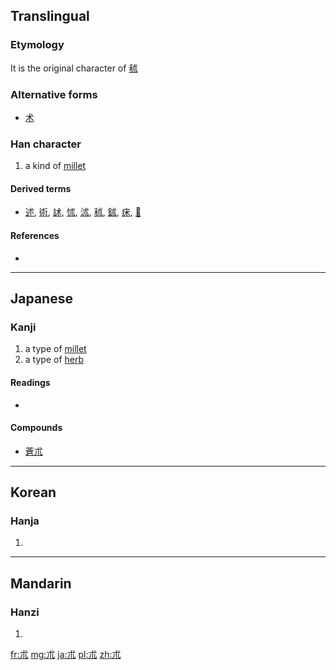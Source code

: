 {{also|术}}
==Translingual==

===Etymology===
{{liushu|p}}

It is the original character of [[秫]]

===Alternative forms===
* [[术]]

===Han character===
{{Han char|rn=75|rad=木|as=01|sn=5|four=4321<sub>0</sub>|canj=戈十金 (IJC)}}

# a kind of [[millet]]
<!-- ''not'' “skill” or “method”; this character and [[術]] are both written as [[术]] -->

====Derived terms====
* [[述]], [[術]], [[訹]], [[怵]], [[沭]], [[秫]], [[鉥]], [[㾁]], [[𩖶]]

====References====
* {{Han ref|kx=0509.120|dkj=14423|dj=0893.020|hdz=80019.110|uh=672E|ud=26414|bh=A5BA|bd=42426}}

----

==Japanese==

===Kanji===
{{ja-kanji|grade=|rs=木1}}

# a type of [[millet]]
# a type of [[herb]] 

====Readings====
* {{ja-readings|goon=[[じゅち]]/[[ぢゅち]] (juchi), [[じゅつ]] (jutsu), [[すち]] (zuchi)|kanon=[[しゅつ]] (shutsu), [[ちゅつ]] (chutsu)|kun=[[もちあわ]] (mochiawa), [[おけら]] (okera)}}

====Compounds====
* [[蒼朮]]

----

==Korean==

===Hanja===
{{ko-hanja|hangeul=출|eumhun=|rv=chul|mr=ch'ul|y=chwul}}

# {{defn|Korean|sort=木01}}

----

==Mandarin==

===Hanzi===
{{cmn-hanzi|pin=[[zhú]] ([[zhu2]])|wg=chu<sup>2</sup>}}

# {{defn|Mandarin|sort=木01}}

[[fr:朮]]
[[mg:朮]]
[[ja:朮]]
[[pl:朮]]
[[zh:朮]]